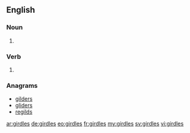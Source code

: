 ==English==

===Noun===
{{head|en|plural}}

# {{plural of|girdle|lang=en}}

===Verb===
{{head|en|verb form}}

# {{en-third-person singular of|girdle}}

===Anagrams===
* [[gilders#English|gilders]]
* [[gliders#English|gliders]]
* [[regilds#English|regilds]]

[[ar:girdles]]
[[de:girdles]]
[[eo:girdles]]
[[fr:girdles]]
[[my:girdles]]
[[sv:girdles]]
[[vi:girdles]]